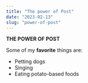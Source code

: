 ```yaml
---
title: "The power of Post"
date: "2023-02-13"
slug: "power-of-post"
---
```


**THE POWER OF POST**

Some of my **favorite** things are:

* Petting dogs
* Singing
* Eating potato-based foods